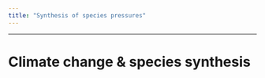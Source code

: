 ```yaml
---
title: "Synthesis of species pressures"
---
```


--------------------------------

# Climate change & species synthesis

